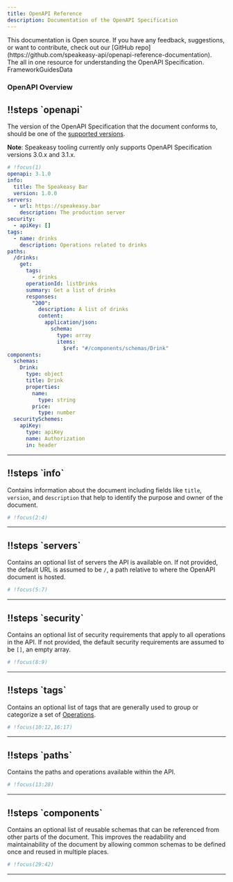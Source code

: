 ```yaml
---
title: OpenAPI Reference
description: Documentation of the OpenAPI Specification
---
```


<div className="Callout" data-title="Contribute to this page" data-variant="success-gradient" data-fullwidth>
  This documentation is Open source. If you have any feedback, suggestions, or
  want to contribute, check out our [GitHub
  repo](https://github.com/speakeasy-api/openapi-reference-documentation).
</div>

<div className="Hero"
  data-title="OpenAPI Hub">
  The all in one resource for understanding the OpenAPI Specification.
  </div>

<div className="IconGrid" data-buttonText="See all" data-buttonUrl="/openapi/frameworks">FrameworkGuidesData</div>

<div className="Separator opacity-10"></div>

### OpenAPI Overview

<div>

## !!steps \`openapi`

The version of the OpenAPI Specification that the document conforms to, should be one of the [supported versions](https://github.com/OAI/OpenAPI-Specification/tree/main/versions).

**Note**: Speakeasy tooling currently only supports OpenAPI Specification versions 3.0.x and 3.1.x.

```yaml ! openapi.yaml
# !focus(1)
openapi: 3.1.0
info:
  title: The Speakeasy Bar
  version: 1.0.0
servers:
  - url: https://speakeasy.bar
    description: The production server
security:
  - apiKey: []
tags:
  - name: drinks
    description: Operations related to drinks
paths:
  /drinks:
    get:
      tags:
        - drinks
      operationId: listDrinks
      summary: Get a list of drinks
      responses:
        "200":
          description: A list of drinks
          content:
            application/json:
              schema:
                type: array
                items:
                  $ref: "#/components/schemas/Drink"
components:
  schemas:
    Drink:
      type: object
      title: Drink
      properties:
        name:
          type: string
        price:
          type: number
  securitySchemes:
    apiKey:
      type: apiKey
      name: Authorization
      in: header
```

---

## !!steps \`info`

Contains information about the document including fields like `title`, `version`, and `description` that help to identify the purpose and owner of the document.

```yaml ! openapi.yaml
# !focus(2:4)
```

---

## !!steps \`servers`

Contains an optional list of servers the API is available on. If not provided, the default URL is assumed to be `/`, a path relative to where the OpenAPI document is hosted.

```yaml ! openapi.yaml
# !focus(5:7)
```

---

## !!steps \`security`

Contains an optional list of security requirements that apply to all operations in the API. If not provided, the default security requirements are assumed to be `[]`, an empty array.

```yaml ! openapi.yaml
# !focus(8:9)
```

---

## !!steps \`tags`

Contains an optional list of tags that are generally used to group or categorize a set of [Operations](/openapi/paths/operations).

```yaml ! openapi.yaml
# !focus(10:12,16:17)
```

---

## !!steps \`paths`

Contains the paths and operations available within the API.

```yaml ! openapi.yaml
# !focus(13:28)
```

---

## !!steps \`components`

Contains an optional list of reusable schemas that can be referenced from other parts of the document. This improves the readability and maintainability of the document by allowing common schemas to be defined once and reused in multiple places.

```yaml ! openapi.yaml
# !focus(29:42)
```

---

</div>

<div className="Separator opacity-10"></div>

<div className="CardsSection"
  data-title="The OpenAPI Ecosystem"
  data-description="Understand the different specifications that make up the OpenAPI ecosystem"
  data-items={[
    {
      icon: "code",
      title: "OpenAPI Overlays",
      description: "Describe customization to your OpenAPI",
      link: { href: "/openapi/overlays", text: "Read docs" },
    },
    {
      icon: "terminal",
      title: "OpenAPI 3.1",
      description: "Describe your API interface",
      link: { href: "/openapi/info", text: "Read docs" },
    },
    {
      icon: "diagram",
      title: "Arazzo Workflows",
      description: "Describe your API workflows",
      link: { href: "/openapi/arazzo", text: "Read docs" },
    },
  ]}
/>
